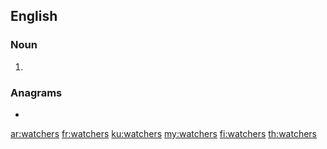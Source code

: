 ==English==

===Noun===
{{head|en|noun plural form}}

# {{plural of|watcher|lang=en}}

===Anagrams===
* {{l|en|war chest}}

[[ar:watchers]]
[[fr:watchers]]
[[ku:watchers]]
[[my:watchers]]
[[fi:watchers]]
[[th:watchers]]